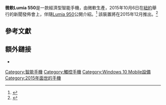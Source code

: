 {{expand|time=2015-11-16T13:11:35+00:00}}
{{Infobox mobile phone
| name         = 微軟Lumia 550
| codename     =Saimaa<ref>{{cite web|title=Microsoft Lumia 550|url=https://windowscentral.com/lumia-550|website=Windows Central|accessdate=19 October 2015|archive-date=2021-04-14|archive-url=https://web.archive.org/web/20210414052554/https://www.windowscentral.com/lumia-550|dead-url=no}}</ref>
| logo         = <!-- file name only, i.e. example.png -->
| logosize     = <!-- include "px" - Uses users default image size if omitted -->
| image        = <!-- file name only, i.e. example.png -->
| imagesize    = <!-- include "px" - Uses users default image size if omitted -->
| alt          = 
| caption      = 
| brand        = 微軟
| manufacturer = [[微軟移動|微軟移動]]
| slogan       = <!-- Phone-specific slogan; must cite source-->
| series       = [[微軟Lumia|Lumia]]
| modelnumber  = 
| networks     = [[EDGE|EDGE]], [[Evolved_HSPA|HSPA+]], [[LTE_(telecommunication)|LTE]]
| released     = <!-- {{Start date and age|YYYY|MM|DD}} -->
| available    = <!-- Country {{Start date|YYYY|MM|DD}} (Retailer) -->
| discontinued = <!-- {{End date|YYYY|MM|DD}} -->
| unitssold    = 
| unitsshipped = 
| predecessor  = 微軟Lumia 540
| successor    = 
| related      = 微軟Lumia 950
| type         = 
| form         = 
| size         = {{convert|136.1|mm|abbr=on}} H<br />{{convert|67.8|mm|abbr=on}} W<br />{{convert|9.9|mm|abbr=on}} D
| weight       = {{convert|141.9|g|abbr=on}}
| os           = [[Windows_10_行動版|Windows 10 行動版]]
| soc          = [[Qualcomm|Qualcomm]] [[Qualcomm_Snapdragon#Snapdragon_210|Snapdragon 210]] 
| cpu          = [[Quad-core|Quad-core]] 1.1 [[Gigahertz|GHz]]
| gpu          = 
| memory       = 1GB RAM
| storage      = 8 GB
| memory_card  = microSD 最高至 200 GB
| battery      = 可拆卸[[鋰離子電池|鋰離子電池]] 2100 [[Ampere-hour|mAh]]
| input        = [[多點觸控|多點觸控]]電容式[[觸摸屏|觸摸屏]]
| display      = {{convert|4.7|in|mm|abbr=on}} LCD, 1280 × 720 [[Image_resolution|pixels]] at 315 [[Pixel_density|ppi]]
| ext_display  = 
| rear_camera  = 5 [[megapixel|MP]]<br />1/4 " sensor<br />[[720p|720p]] video at 30 [[frame_rate|fps]]<br />[[Flash_(photography)|LED flash]]<br />ƒ/2.4 [[F-number|aperture]]
| front_camera = 2 [[megapixel|MP]]<br />480P video,<br />ƒ/2.8 [[F-number|aperture]]
| sound        = 
| connectivity = 
| other        = 
| sar          = 
| hac          = 
| website      = {{URL|http://www.microsoft.com/en/mobile/phone/lumia550/}}
| references   = 
}}
'''微軟Lumia 550'''是一款經濟型智能手機，由微軟生產，2015年10月6日在[[紐約|紐約]]舉行的新聞發佈會上，伴隨[[微軟Lumia_950|Lumia 950]]公開介紹。<ref>{{Cite web|title = Microsoft's new Lumia 550 announced at $139|url = http://www.theverge.com/2015/10/6/9442885/microsoft-lumia-550-windows-phone-price-release-date|website = The Verge|date = 6 October 2015|accessdate = 19 October 2015|archive-date = 2017-07-08|archive-url = https://web.archive.org/web/20170708212333/https://www.theverge.com/2015/10/6/9442885/microsoft-lumia-550-windows-phone-price-release-date|dead-url = no}}</ref> 該裝置將在2015年12月推出。<ref>{{Cite web|title = Mirosoft's Lumia 550 is startlingly a cheaper alternative to 950|url = http://www.stuff.tv/me/news/microsofts-lumia-550-startlingly-cheaper-alternative-950|website = Stuff Middle East|date = 7 October 2015|accessdate = 20 October 2015|archive-date = 2016-02-08|archive-url = https://web.archive.org/web/20160208084454/http://www.stuff.tv/me/news/microsofts-lumia-550-startlingly-cheaper-alternative-950|dead-url = no}}</ref>

== 參考文獻 ==
{{Reflist}}

== 額外鏈接 ==
* {{Official|http://www.microsoft.com/en/mobile/phone/lumia550/}}

{{Microsoft Lumia}}

[[Category:智能手機|Category:智能手機]]
[[Category:觸控手機|Category:觸控手機]]
[[Category:Windows_10_Mobile設備|Category:Windows 10 Mobile設備]]
[[Category:2015年面世的手機|Category:2015年面世的手機]]